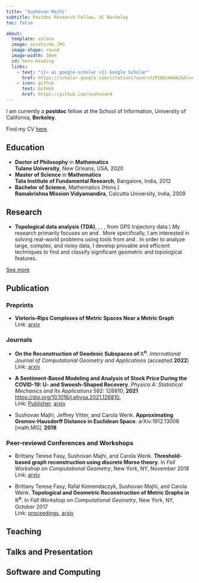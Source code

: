 ```yaml
---
title: "Sushovan Majhi"
subtitle: Postdoc Research Fellow, UC Berkeley
toc: false

about: 
  template: solana
  image: assets/me.JPG
  image-shape: round
  image-width: 10em
  id: hero-heading
  links: 
    - text: "{{< ai google-scholar >}} Google Scholar"
      href: https://scholar.google.com/citations?user=3zP2QQsAAAAJ&hl=en&oi=ao
    - icon: github
      text: GitHub
      href: https://github.com/sushovan4
---
```

::: {#hero-heading}
I am currently a **postdoc** fellow at the School of Information, University of California, **Berkeley**.

Find my CV [here](assets/cv.pdf).
:::

## Education
-   **Doctor of Philosophy** in **Mathematics**   
    **Tulane University**, New Orleans, USA, 2020  
- **Master of Science** in **Mathematics**  
  **Tata Institute of Fundamental Research**, Bangalore, India, 2012  
- **Bachelor of Science**, Mathematics (Hons.)  
  **Ramakrishna Mission Vidyamandira**, Calcutta University, India, 2009

## Research
- **Topological data analysis (TDA)**, \textbf{applied algebraic topology},
\textbf{computational topology}, \textbf{computational geometry},
\textbf{road-map reconstruction} from GPS trajectory data.\\ \indent My research
primarily focuses on \textbf{shape reconstruction} and \textbf{big data
  analysis}. More specifically, I am interested in solving real-world problems
using tools from \textbf{algebraic topology} and \textbf{geometry}. In order to
analyze large, complex, and noisy data, I develop provable and efficient
techniques to find and classify significant geometric and topological
features.

[See more](research.qmd)

## Publication
### Preprints
- **Vietoris–Rips Complexes of Metric Spaces Near a Metric Graph**  
Link: [arxiv](https://arxiv.org/abs/2204.14234)

### Journals
- **On the Reconstruction of Geodesic Subspaces of $\pmb{\mathbb R^n}$**.
  *International Journal of Computational Geometry and Applications* (accepted **2022**)   
Link: [arxiv](https://arxiv.org/abs/1912.13008)

- **A Sentiment-Based Modeling and Analysis of Stock Price During the COVID-19: U- and Swoosh-Shaped Recovery**. *Physica A: Statistical Mechanics and Its Applications* 592: 126810, **2021** [https://doi.org/10.1016/j.physa.2021.126810.](https://doi.org/https://doi.org/10.1016/j.physa.2021.126810.)  
Link: [Publisher](https://www.sciencedirect.com/science/article/pii/S0378437121009778), [arxiv](https://arxiv.org/abs/2110.03986)


- Sushovan Majhi, Jeffrey Vitter, and Carola Wenk. **Approximating Gromov-Hausdorff Distance in Euclidean Space**. arXiv:1912.13008 [math.MG], **2019**

### Peer-reviewd Conferences and Workshops
- Brittany Terese Fasy, Sushovan Majhi, and Carola Wenk. **Threshold-based graph reconstruction using discrete Morse theory**. In *Fall Workshop on Computational Geometry*, New York, NY, November 2018  
Link: [arxiv](https://arxiv.org/abs/1911.12865)

- Brittany Terese Fasy, Rafal Komendaczyk, Sushovan Majhi, and Carola Wenk. **Topological and Geometric Reconstruction of Metric Graphs in $\mathbb R^n$**. In *Fall Workshop on Computational Geometry*, New York, NY, October 2017  
Link: [proceedings](http://www.ams.stonybrook.edu/~jsbm/fwcg17/proceedings.pdf),
[arxiv](https://arxiv.org/abs/1912.03134)

## Teaching

## Talks and Presentation

## Software and Computing
